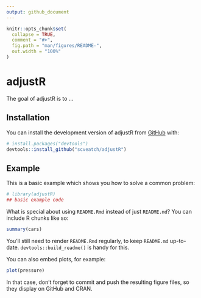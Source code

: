 ```yaml
---
output: github_document
---
```


<!-- README.md is generated from README.Rmd. Please edit that file -->

```r
knitr::opts_chunk$set(
  collapse = TRUE,
  comment = "#>",
  fig.path = "man/figures/README-",
  out.width = "100%"
)
```

# adjustR

<!-- badges: start -->
<!-- badges: end -->

The goal of adjustR is to ...

## Installation

You can install the development version of adjustR from [GitHub](https://github.com/) with:

``` r
# install.packages("devtools")
devtools::install_github("scveatch/adjustR")
``` 

## Example

This is a basic example which shows you how to solve a common problem:

```r
# library(adjustR)
## basic example code
```

What is special about using `README.Rmd` instead of just `README.md`? You can include R chunks like so:

```r
summary(cars)
```

You'll still need to render `README.Rmd` regularly, to keep `README.md` up-to-date. `devtools::build_readme()` is handy for this.

You can also embed plots, for example:

```r
plot(pressure)
```

In that case, don't forget to commit and push the resulting figure files, so they display on GitHub and CRAN.
